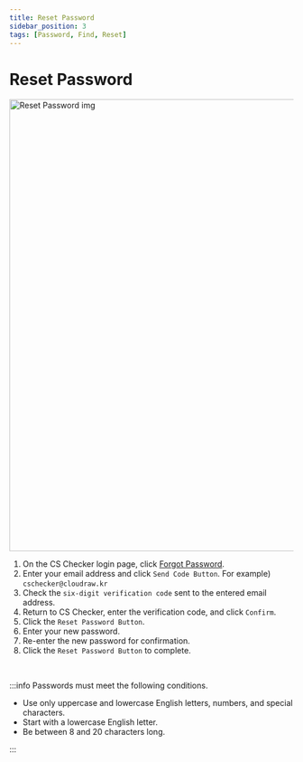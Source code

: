 ```yaml
---
title: Reset Password
sidebar_position: 3
tags: [Password, Find, Reset]
---
```



# Reset Password

<img width="800" src={resetPw} alt="Reset Password img" />

1. On the CS Checker login page, click [Forgot Password](https://compliance-test.cstudio.app/forgot/pw).
2. Enter your email address and click `Send Code Button`. For example) `cschecker@cloudraw.kr`
3. Check the `six-digit verification code` sent to the entered email address.
4. Return to CS Checker, enter the verification code, and click `Confirm`.
5. Click the `Reset Password Button`.
6. Enter your new password.
7. Re-enter the new password for confirmation.
8. Click the `Reset Password Button` to complete.

<p>&nbsp;</p>

:::info
Passwords must meet the following conditions.

-   Use only uppercase and lowercase English letters, numbers, and special characters.
-   Start with a lowercase English letter.
-   Be between 8 and 20 characters long.

:::

